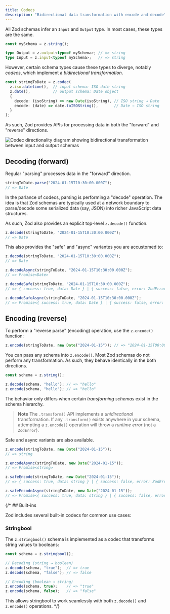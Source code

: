 ```yaml
---
title: Codecs
description: "Bidirectional data transformation with encode and decode"
---
```


All Zod schemas infer an `Input` and `Output` type. In most cases, these types are the same. 

```ts
const mySchema = z.string();

type Output = z.output<typeof mySchema>; // => string
type Input = z.input<typeof mySchema>;   // => string
```

However, certain schema types cause these types to diverge, notably *codecs*, which implement a *bidirectional transformation*.

```ts
const stringToDate = z.codec(
  z.iso.datetime(),  // input schema: ISO date string
  z.date(),          // output schema: Date object
  {
    decode: (isoString) => new Date(isoString), // ISO string → Date
    encode: (date) => date.toISOString(),       // Date → ISO string
  }
);
```

As such, Zod provides APIs for processing data in both the "forward" and "reverse" directions. 


<img src="/codecs.png" alt="Codec directionality diagram showing bidirectional transformation between input and output schemas" />
 
## Decoding (forward)

Regular "parsing" processes data in the "forward" direction.

```ts
stringToDate.parse("2024-01-15T10:30:00.000Z"); 
// => Date
```

In the parlance of codecs, parsing is performing a "decode" operation. The idea is that Zod schemas are typically used at a network boundary to parse/decode some serialized data (say, JSON) into richer JavaScript data structures.

As such, Zod also provides an explicit top-level `z.decode()` function.

```ts
z.decode(stringToDate, "2024-01-15T10:30:00.000Z"); 
// => Date
```

This also provides the "safe" and "async" variantes you are accustomed to:

```ts
z.decode(stringToDate, "2024-01-15T10:30:00.000Z"); 
// => Date

z.decodeAsync(stringToDate, "2024-01-15T10:30:00.000Z"); 
// => Promise<Date>

z.decodeSafe(stringToDate, "2024-01-15T10:30:00.000Z"); 
// => { success: true, data: Date } | { success: false, error: ZodError }

z.decodeSafeAsync(stringToDate, "2024-01-15T10:30:00.000Z"); 
// => Promise<{ success: true, data: Date } | { success: false, error: ZodError }>
```

## Encoding (reverse)

To perform a "reverse parse" (encoding) operation, use the `z.encode()` function:

```ts
z.encode(stringToDate, new Date("2024-01-15")); // => "2024-01-15T00:00:00.000Z"
```

You can pass any schema into `z.encode()`. Most Zod schemas do not perform any transformation. As such, they behave identically in the both directions.

```ts
const schema = z.string();

z.decode(schema, "hello"); // => "hello"
z.encode(schema, "hello"); // => "hello"
```

The behavior only differs when certain *transforming schemas* exist in the schema hierarchy.

> **Note** The `.transform()` API implements a *unidirectional* transformation. If any `.transform()` exists anywhere in your schema, attempting a `z.encode()` operation will throw a *runtime error* (not a `ZodError`). 

Safe and async variants are also available.

```ts
z.encode(stringToDate, new Date("2024-01-15")); 
// => string

z.encodeAsync(stringToDate, new Date("2024-01-15")); 
// => Promise<string>

z.safeEncode(stringToDate, new Date("2024-01-15")); 
// => { success: true, data: string } | { success: false, error: ZodError }

z.safeEncodeAsync(stringToDate, new Date("2024-01-15")); 
// => Promise<{ success: true, data: string } | { success: false, error: ZodError }>
```

{/* ## Built-ins

Zod includes several built-in codecs for common use cases:

### Stringbool

The `z.stringbool()` schema is implemented as a codec that transforms string values to booleans:

```ts
const schema = z.stringbool();

// Decoding (string → boolean)
z.decode(schema, "true");  // => true
z.decode(schema, "false"); // => false

// Encoding (boolean → string)  
z.encode(schema, true);    // => "true"
z.encode(schema, false);   // => "false"
```

This allows stringbool to work seamlessly with both `z.decode()` and `z.encode()` operations. */}
